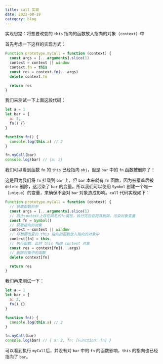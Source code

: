 ```yaml
---
title: call 实现
date: 2022-08-19
category: blog
---
```


实现思路：将想要改变的 `this` 指向的函数放入指向的对象（`context`）中

首先考虑一下这样的实现方式：

```js showLineNumbers
Function.prototype.myCall = function (context) {
  const args = [...arguments].slice(1)
  context = context || window
  context.fn = this
  const res = context.fn(...args)
  delete context.fn

  return res
}
```

我们来测试一下上面这段代码：

```js showLineNumbers {8}
let a = 1
let bar = {
  a: 2,
  fn() {}
}

function fn() {
  console.log(this.a) // 2
}

fn.myCall(bar)
console.log(bar) // {a: 2}
```

我们可以看到函数 `fn` 的 `this` 已经指向 `obj`，但是 `bar` 中的 `fn` 函数被删除了！

这是因为我们将 `fn` 挂载到 `bar` 上，但 `bar` 本来就有 `fn` 函数，因为被覆盖后被 `delete` 删除，这污染了 `bar` 的变量。所以我们可以使用 `Symbol` 创建一个唯一（`unique`）的变量，来确保不会对 `bar` 对象造成影响。`call` 代码实现如下：

```js showLineNumbers
Function.prototype.myCall = function (context) {
  // 获取函数形参
  const args = [...arguments].slice(1)
  // 防止context上存在同名的fn属性，执行完后会将其删除，污染对象变量
  const fn = Symbol()
  // 获取指向的对象
  context = context || window
  // 将想要改变的 this 指向的函数放入指向的对象中
  context[fn] = this
  // 执行函数，此时 this 指向 context 对象
  const res = context[fn](...args)
  // 删除对象中的函数
  delete context[fn]

  return res
}
```

我们再来测试一下：

```js showLineNumbers
let a = 1
let bar = {
  a: 2,
  fn() {}
}

function fn() {
  console.log(this.a) // 2
}

fn.myCall(bar)
console.log(bar) // { a: 2, fn: [Function: fn] }
```

可以看到执行 `myCall`后，并没有对 `bar` 中的 `fn` 的函数影响，`this` 的指向也已经指向了 `bar`。
